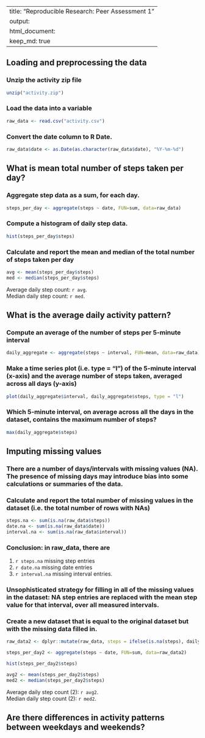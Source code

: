 <!-- setwd("C:\\Users\\aaronf\\Documents\\classes\\data_science\\reproducible_research\\RepData_PeerAssessment1") -->

---
title: "Reproducible Research: Peer Assessment 1"
output: 
  html_document:
    keep_md: true
---


## Loading and preprocessing the data
### Unzip the activity zip file
```r
unzip("activity.zip")
```
### Load the data into a variable
```r
raw_data <- read.csv("activity.csv")
```

### Convert the date column to R Date.
```r
raw_data$date <- as.Date(as.character(raw_data$date), "%Y-%m-%d")
```

## What is mean total number of steps taken per day?
### Aggregate step data as a sum, for each day.
```r
steps_per_day <- aggregate(steps ~ date, FUN=sum, data=raw_data)
```
### Compute a histogram of daily step data.
```r
hist(steps_per_day$steps)
```

### Calculate and report the mean and median of the total number of steps taken per day
```r
avg <- mean(steps_per_day$steps)
med <- median(steps_per_day$steps)
```
Average daily step count: `r avg`.  
Median daily step count: `r med`.



## What is the average daily activity pattern?
### Compute an average of the number of steps per 5-minute interval
```r
daily_aggregate <- aggregate(steps ~ interval, FUN=mean, data=raw_data) 
```
### Make a time series plot (i.e. type = "l") of the 5-minute interval (x-axis) and the average number of steps taken, averaged across all days (y-axis)
```r
plot(daily_aggregate$interval, daily_aggregate$steps, type = "l")
```

### Which 5-minute interval, on average across all the days in the dataset, contains the maximum number of steps?
```r
max(daily_aggregate$steps)
```


## Imputing missing values
### There are a number of days/intervals with missing values (NA). The presence of missing days may introduce bias into some calculations or summaries of the data.
### Calculate and report the total number of missing values in the dataset (i.e. the total number of rows with NAs)
```r
steps.na <- sum(is.na(raw_data$steps))
date.na <- sum(is.na(raw_data$date))
interval.na <- sum(is.na(raw_data$interval))
```
### Conclusion: in raw_data, there are 
1. `r steps.na` missing step entries
1. `r date.na` missing date entries 
1. `r interval.na` missing interval entries.

### Unsophisticated strategy for filling in all of the missing values in the dataset: NA step entries are replaced with the mean step value for that interval, over all measured intervals.
### Create a new dataset that is equal to the original dataset but with the missing data filled in.
```r
raw_data2 <- dplyr::mutate(raw_data, steps = ifelse(is.na(steps), daily_aggregate[daily_aggregate$interval == interval, 2], steps))
```

```r
steps_per_day2 <- aggregate(steps ~ date, FUN=sum, data=raw_data2)
```
```r
hist(steps_per_day2$steps)
```
```r
avg2 <- mean(steps_per_day2$steps)
med2 <- median(steps_per_day2$steps)
```
Average daily step count (2): `r avg2`.  
Median daily step count (2): `r med2`.

## Are there differences in activity patterns between weekdays and weekends?

